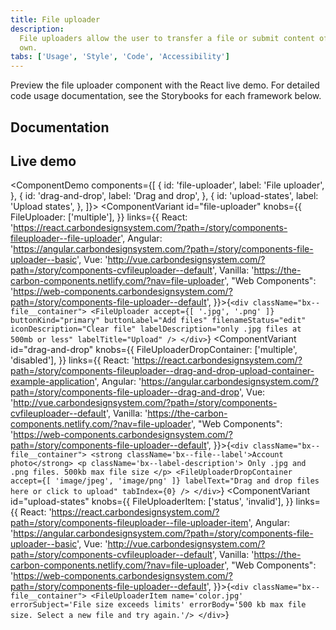```yaml
---
title: File uploader
description:
  File uploaders allow the user to transfer a file or submit content of their
  own.
tabs: ['Usage', 'Style', 'Code', 'Accessibility']
---
```


<PageDescription>

Preview the file uploader component with the React live demo. For detailed code
usage documentation, see the Storybooks for each framework below.

</PageDescription>

## Documentation

<Row className="resource-card-group">
<Column colLg={4} colMd={4} noGutterSm>
  <ResourceCard
    subTitle="React"
    href="https://react.carbondesignsystem.com/?path=/story/components-fileuploader--file-uploader"
    >

<MdxIcon name="react" />

  </ResourceCard>
</Column>
<Column colLg={4} colMd={4} noGutterSm>
  <ResourceCard
      subTitle="Angular (Community)"
      href="https://angular.carbondesignsystem.com/?path=/story/components-file-uploader--basic"
      >

<MdxIcon name="angular" />

  </ResourceCard>
</Column>
<Column colLg={4} colMd={4} noGutterSm>
  <ResourceCard
      subTitle="Vue (Community)"
      href="http://vue.carbondesignsystem.com/?path=/story/components-cvfileuploader--default"
      >

<MdxIcon name="vue" />

  </ResourceCard>
</Column>
<Column colLg={4} colMd={4} noGutterSm>
  <ResourceCard
      subTitle="Web Components (Community)"
      href="https://web-components.carbondesignsystem.com/?path=/story/components-file-uploader--default"
      >

<MdxIcon name="webcomponents" />

  </ResourceCard>
</Column>
</Row>

## Live demo

<ComponentDemo
  components={[
    {
      id: 'file-uploader',
      label: 'File uploader',
    },
    {
      id: 'drag-and-drop',
      label: 'Drag and drop',
    },
    {
      id: 'upload-states',
      label: 'Upload states',
    },
  ]}>
  <ComponentVariant
    id="file-uploader"
    knobs={{
      FileUploader: ['multiple'],
    }}
    links={{
      React:
        'https://react.carbondesignsystem.com/?path=/story/components-fileuploader--file-uploader',
      Angular:
        'https://angular.carbondesignsystem.com/?path=/story/components-file-uploader--basic',
      Vue:
        'http://vue.carbondesignsystem.com/?path=/story/components-cvfileuploader--default',
      Vanilla: 'https://the-carbon-components.netlify.com/?nav=file-uploader',
      "Web Components": 'https://web-components.carbondesignsystem.com/?path=/story/components-file-uploader--default',
    }}>{`
      <div className="bx--file__container">
        <FileUploader
          accept={[
            '.jpg',
            '.png'
          ]}
          buttonKind="primary"
          buttonLabel="Add files"
          filenameStatus="edit"
          iconDescription="Clear file"
          labelDescription="only .jpg files at 500mb or less"
          labelTitle="Upload"
        />
      </div>
    `}</ComponentVariant>
  <ComponentVariant
    id="drag-and-drop"
    knobs={{
      FileUploaderDropContainer: ['multiple', 'disabled'],
    }}
    links={{
      React:
        'https://react.carbondesignsystem.com/?path=/story/components-fileuploader--drag-and-drop-upload-container-example-application',
      Angular:
        'https://angular.carbondesignsystem.com/?path=/story/components-file-uploader--drag-and-drop',
      Vue:
        'http://vue.carbondesignsystem.com/?path=/story/components-cvfileuploader--default',
      Vanilla: 'https://the-carbon-components.netlify.com/?nav=file-uploader',
      "Web Components": 'https://web-components.carbondesignsystem.com/?path=/story/components-file-uploader--default',
    }}>{`
      <div className="bx--file__container">
        <strong className='bx--file--label'>Account photo</strong>
        <p className='bx--label-description'>
          Only .jpg and .png files. 500kb max file size
        </p>
        <FileUploaderDropContainer
          accept={[
            'image/jpeg',
            'image/png'
          ]}
          labelText="Drag and drop files here or click to upload"
          tabIndex={0}
        />
      </div>
    `}</ComponentVariant>
  <ComponentVariant
    id="upload-states"
    knobs={{
      FileUploaderItem: ['status', 'invalid'],
    }}
    links={{
      React:
        'https://react.carbondesignsystem.com/?path=/story/components-fileuploader--file-uploader-item',
      Angular:
        'https://angular.carbondesignsystem.com/?path=/story/components-file-uploader--basic',
      Vue:
        'http://vue.carbondesignsystem.com/?path=/story/components-cvfileuploader--default',
      Vanilla: 'https://the-carbon-components.netlify.com/?nav=file-uploader',
      "Web Components": 'https://web-components.carbondesignsystem.com/?path=/story/components-file-uploader--default',
    }}>{`
      <div className="bx--file__container">
        <FileUploaderItem name='color.jpg' errorSubject='File size exceeds limits' errorBody='500 kb max file size. Select a new file and try again.'/>
      </div>
    `}</ComponentVariant>
</ComponentDemo>
